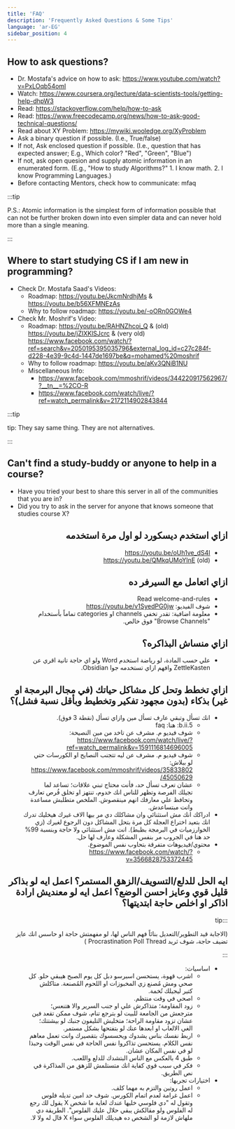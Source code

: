 ```yaml
---
title: 'FAQ'
description: 'Frequently Asked Questions & Some Tips'
language: 'ar-EG'
sidebar_position: 4
---
```


## How to ask questions?

- Dr. Mostafa's advice on how to ask: https://www.youtube.com/watch?v=PxLOqb54omI
- Watch: https://www.coursera.org/lecture/data-scientists-tools/getting-help-dhpW3
- Read: https://stackoverflow.com/help/how-to-ask
- Read: https://www.freecodecamp.org/news/how-to-ask-good-technical-questions/
- Read about XY Problem: https://mywiki.wooledge.org/XyProblem
- Ask a binary question if possible. (I.e., True/false)
- If not, Ask enclosed question if possible. (I.e., question that has expected answer; E.g., Which color? "Red", "Green", "Blue")
- If not, ask open quesion and supply atomic information in an enumerated form. (E.g., "How to study Algorithms?" 1. I know math. 2. I know Programming Languages.)
- Before contacting Mentors, check how to communicate: ⁠mfaq

:::tip

P.S.: Atomic information is the simplest form of information possible that can not be further broken down into even simpler data and can never hold more than a single meaning.

:::

## Where to start studying CS if I am new in programming?

- Check Dr. Mostafa Saad's Videos:
  - Roadmap: https://youtu.be/JkcmNrdhjMs & https://youtu.be/b56XFMNEzAs
  - Why to follow roadmap: https://youtu.be/-oORn0GOWe4
- Check Mr. Moshrif's Video:
  - Roadmap: https://youtu.be/RAHNZhcoi_Q & (old) https://youtu.be/jZIXKlSJcrc & (very old) https://www.facebook.com/watch/?ref=search&v=2050195395035796&external_log_id=c27c284f-d228-4e39-9c4d-1447de1697be&q=mohamed%20moshrif
  - Why to follow roadmap: https://youtu.be/aKv3QNiB1NU
  - Miscellaneous Info:
    - https://www.facebook.com/mmoshrif/videos/344220917562967/?__tn__=%2CO-R
    - https://www.facebook.com/watch/live/?ref=watch_permalink&v=2172114902843844

:::tip

tip: They say same thing. They are not alternatives.

:::

## Can't find a study-buddy or anyone to help in a course?

- Have you tried your best to share this server in all of the communities that you are in?
- Did you try to ask in the server for anyone that knows someone that studies course X?

<div dir="rtl">

## ازاي استخدم ديسكورد لو اول مرة استخدمه

- https://youtu.be/oUh1ve_dS4I
- https://youtu.be/QMkqUMoYInE (old)

## ازاي اتعامل مع السيرفر ده

- Read ⁠welcome-and-rules
- شوف الفيديو: https://youtu.be/v1SyedPG0jw
- معلومة اضافية: تقدر تخفي channels او categories تماماً بأستخدام "Browse Channels" فوق خالص.

## ازاي منساش البذاكره؟

- علي حسب المادة، لو رياضة استخدم Word ولو اي حاجة تانية اقري عن ZettleKasten وافهم ازاي تستخدمه جوا Obsidian.

## ازاي تخطط وتحل كل مشاكل حياتك (في مجال البرمجة او غير) بذكاء (بدون مجهود تفكير وتخطيط وبأقل نسبة فشل)؟

- انك تسأل وتبقي عارف تسأل مين وازاي تسأل (نقطة 3 فوق).
  - 5.b.ii: هنا: ⁠faq⁠
  - شوف فيديو م. مشرف عن تاخد من مين النصيحة: https://www.facebook.com/watch/live/?ref=watch_permalink&v=1591116814696005
  - شوف فيديو م. مشرف عن ليه تتجنب النصايح او الكورسات حتي لو ببلاش: https://www.facebook.com/mmoshrif/videos/3583380245050629/
  - عشان تعرف تسأل حد، فأنت محتاج تبني علاقات؛ تساعد لما تجيلك الفرصة وتظهر للناس انك خدوم، تنتهز او تخلق فُرص تعارف وتحافظ علي معارفك انهم مينقصوش. الملخص متطلبش مساعدة وانت مبتساعدش.
- ادراكك انك مش استثنائي وان مشاكلك دي مر بيها الاف غيرك هيخليك تدرك انك بتعيد اختراع العجلة كل مرة بتحل المشاكل دون الرجوع لغيرك (زي الخوارزميات في البرمجة بظبط). انت مش استثنائي ولا حاجة وبنسبة 99% حد هنا في الجروب مر بنفس المشكلة وعارف لها حل.
- محتوي/فيديوهات متفرقة بتحاوب نفس الموضوع.
  - https://www.facebook.com/watch/?v=3566828753372445

## ايه الحل للدلع/التسويف/الزهق المستمر؟ اعمل ايه لو بذاكر قليل قوي وعايز احسن الوضع؟ اعمل ايه لو معنديش ارادة اذاكر او اخلص حاجة ابتديتها؟

:::tip

(الاجابة قيد التطوير/التعديل بنائاً فهم الناس لها، لو مفهمتش حاجة او حاسس انك عايز تضيف حاجة، شوف ثريد Procrastination Poll Thread )

:::

- اساسيات:
  - اشرب قهوة، يستحسن اسبرسو دبل كل يوم الصبح هيبقي حلو. كل صحي ومش مُصنع زي المخبوزات او اللحوم المُصنعة. متاكلش كتير ليجيلك تُخمة.
  - اصحي في وقت منتظم.
  - زود المقاومة؛ متذاكرش علي او جنب السرير والا هتنعس؛ مترجعش من الجامعة للبيت لو بترجع تنام، شوف ممكن تقعد فين عشان تزود مقاومة الراحة؛ متخليش التليفون جنبك لو بيشتتك؛ الغي الالعاب او ابعدها عنك لو بتفتحها بشكل مستمر.
  - اربط نفسك بناس يشدوك ويحسسوك بتقصيرك وانت تعمل معاهم نفس الكلام. يستحسن تذاكروا نفس الحاجة في نفس الوقت وحبذا لو في نفس المكان عشان.
  - طبق 4 بالعكس مع الناس البتشدك للدلع واللعب.
  - فكر في سبب قوي كفاية انك متستلمش للزهق من المذاكرة في نص الطريق.
- اختيارات تجربها:
  - اعمل روتين والتزم به مهما كلف.
  - اعمل غرامة لعدم اتمام الكورس. شوف حد امين تديله فلوس وتقول له "دي فلوسي خليها عندك لغاية ما شخص X يقول لك رجع له الفلوس ولو مقالكش يبقي حلال عليك الفلوس". الطريقة دي ملهاش لازمة لو الشخص ده هيديلك الفلوس سواء X قال له وﻻ ﻻ.

</div>

